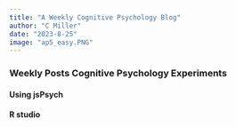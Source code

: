 ```yaml
---
title: "A Weekly Cognitive Psychology Blog"
author: "C Miller"
date: "2023-8-25"
image: "ap5_easy.PNG"
---
```


### Weekly Posts Cognitive Psychology Experiments

#### Using jsPsych

#### R studio
